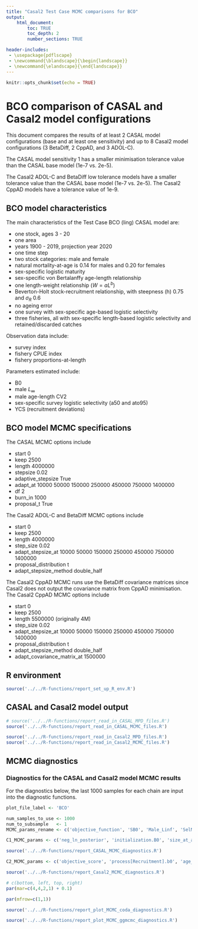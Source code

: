 ```yaml
---
title: "Casal2 Test Case MCMC comparisons for BCO"
output:
    html_document:
        toc: TRUE
        toc_depth: 2
        number_sections: TRUE

header-includes:
 - \usepackage{pdflscape}
 - \newcommand{\blandscape}{\begin{landscape}}
 - \newcommand{\elandscape}{\end{landscape}}
---
```


```r
knitr::opts_chunk$set(echo = TRUE)
```

# BCO comparison of CASAL and Casal2 model configurations

This document compares the results of at least 2 CASAL model configurations (base and at least one sensitivity) and up to 8 Casal2 model configurations (3 BetaDiff, 2 CppAD, and 3 ADOL-C).

The CASAL model sensitivity 1 has a smaller minimisation tolerance value than the CASAL base model (1e-7 vs. 2e-5).

The Casal2 ADOL-C and BetaDiff low tolerance models have a smaller tolerance value than the CASAL base model (1e-7 vs. 2e-5). The Casal2 CppAD models have a tolerance value of 1e-9.


## BCO model characteristics

The main characteristics of the Test Case BCO (ling) CASAL model are:

* one stock, ages 3 - 20
* one area
* years 1900 - 2019, projection year 2020
* one time step
* two stock categories: male and female
* natural mortality-at-age is 0.14 for males and 0.20 for females
* sex-specific logistic maturity
* sex-specific von Bertalanffy age-length relationship
* one length-weight relationship ($W = aL^b$)
* Beverton-Holt stock-recruitment relationship, with steepness (h) 0.75 and $\sigma_R$ 0.6
* no ageing error
* one survey with sex-specific age-based logistic selectivity
* three fisheries, all with sex-specific length-based logistic selectivity and retained/discarded catches

Observation data include:

* survey index
* fishery CPUE index
* fishery proportions-at-length

Parameters estimated include:

* B0
* male $L_{\infty}$
* male age-length CV2
* sex-specific survey logistic selectivity (a50 and ato95)
* YCS (recruitment deviations)


## BCO model MCMC specifications

The CASAL MCMC options include

* start 0
* keep 2500
* length 4000000
* stepsize 0.02
* adaptive_stepsize True
* adapt_at 10000 50000 150000 250000 450000 750000 1400000
* df 2
* burn_in 1000
* proposal_t True

The Casal2 ADOL-C and BetaDiff MCMC options include

* start 0
* keep 2500
* length 4000000
* step_size 0.02
* adapt_stepsize_at 10000 50000 150000 250000 450000 750000 1400000
* proposal_distribution t
* adapt_stepsize_method double_half

The Casal2 CppAD MCMC runs use the BetaDiff covariance matrices since Casal2 does not output the covariance matrix from CppAD minimisation. The Casal2 CppAD MCMC options include

* start 0
* keep 2500
* length 5500000 (originally 4M)
* step_size 0.02
* adapt_stepsize_at 10000 50000 150000 250000 450000 750000 1400000
* proposal_distribution t
* adapt_stepsize_method double_half
* adapt_covariance_matrix_at 1500000


## R environment

```r
source('../../R-functions/report_set_up_R_env.R')
```


## CASAL and Casal2 model output

```r
# source('../../R-functions/report_read_in_CASAL_MPD_files.R')
source('../../R-functions/report_read_in_CASAL_MCMC_files.R')
```


```r
source('../../R-functions/report_read_in_Casal2_MPD_files.R')
source('../../R-functions/report_read_in_Casal2_MCMC_files.R')
```


## MCMC diagnostics

### Diagnostics for the CASAL and Casal2 model MCMC results

For the diagnostics below, the last 1000 samples for each chain are input into the diagnostic functions.


```r
plot_file_label <- 'BCO'

num_samples_to_use <- 1000
num_to_subsample   <- 1
MCMC_params_rename <- c('objective_function', 'SB0', 'Male_Linf', 'SelMale_a50', 'SelFemale_a50', 'YCS_last')

C1_MCMC_params <- c('neg_ln_posterior', 'initialization.B0', 'size_at_age.Linf_male.1', 'selectivity[potSsel].male.1', 'selectivity[potSsel].female.1', 'recruitment.YCS.118')

source('../../R-functions/report_CASAL_MCMC_diagnostics.R')
```


```r
C2_MCMC_params <- c('objective_score', 'process[Recruitment].b0', 'age_length[asMm0].linf', 'selectivity[potSurveySel_male].a50', 'selectivity[potSurveySel_female].a50', 'process[Recruitment].ycs_values{2014}')

source('../../R-functions/report_Casal2_MCMC_diagnostics.R')
```


```r
# c(bottom, left, top, right)
par(mar=c(4,4,2,1) + 0.1)

par(mfrow=c(1,1))
```


```r
source('../../R-functions/report_plot_MCMC_coda_diagnostics.R')
```


```r
source('../../R-functions/report_plot_MCMC_ggmcmc_diagnostics.R')
```

